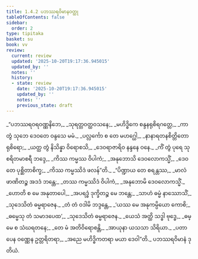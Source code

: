 ```yaml
---
title: 1.4.2 ပဘဿရဝိမာနဝတ္ထု
tableOfContents: false
sidebar:
  order: 2
type: tipitaka
basket: su
book: vv
review:
  current: review
  updated: '2025-10-20T19:17:36.945015'
  updated_by: ''
  notes: ''
  history:
  - state: review
    date: '2025-10-20T19:17:36.945015'
    updated_by: ''
    notes: ''
    previous_state: draft
---
```



<DynamicBreadcrumb />


<ReviewStatus review={frontmatter.review} showDetails={true} />

<HypothesisAnnotation frontmatter={frontmatter} />

<Division number="697" book="vv" e="ch" v="19" p="57">

<Paragraph number="544" type="verses" book="vv">
_“ပဘဿရဝရဝဏ္ဏနိဘေ,_  
_သုရတ္တဝတ္ထဝသနေ;_  
_မဟိဒ္ဓိကေ စန္ဒနရုစိရဂတ္တေ,_  
_ကာ တွံ သုဘေ ဒေဝတေ ဝန္ဒသေ မမံ._  

</Paragraph>

</Division>
<Division number="698" book="vv" e="ch" v="19" p="57">

<Paragraph number="545" type="verses" book="vv">
_ပလ္လင်္ကော စ တေ မဟဂ္ဃေါ,_  
_နာနာရတနစိတ္တိတော ရုစိရော;_  
_ယတ္ထ တွံ နိသိန္နာ ဝိရောစသိ,_  
_ဒေဝရာဇာရိဝ နန္ဒနေ ဝနေ._  

</Paragraph>

</Division>
<Division number="699" book="vv" e="ch" v="19" p="57">

<Paragraph number="546" type="verses" book="vv">
_ကိံ တွံ ပုရေ သုစရိတမာစရီ ဘဒ္ဒေ,_  
_ကိဿ ကမ္မဿ ဝိပါကံ;_  
_အနုဘောသိ ဒေဝလောကသ္မိံ,_  
_ဒေဝတေ ပုစ္ဆိတာစိက္ခ;_  
_ကိဿ ကမ္မဿိဒံ ဖလန်”တိ._  

</Paragraph>

</Division>
<Division number="700" book="vv" e="ch" v="19" p="57">

<Paragraph number="547" type="verses" book="vv">
_“ပိဏ္ဍာယ တေ စရန္တဿ,_  
_မာလံ ဖာဏိတဉ္စ အဒဒံ ဘန္တေ;_  
_တဿ ကမ္မဿိဒံ ဝိပါကံ,_  
_အနုဘောမိ ဒေဝလောကသ္မိံ._  

</Paragraph>

</Division>
<Division number="701" book="vv" e="ch" v="19" p="57">

<Paragraph number="548" type="verses" book="vv">
_ဟောတိ စ မေ အနုတာပေါ,_  
_အပရဒ္ဓံ ဒုက္ခိတဉ္စ မေ ဘန္တေ;_  
_သာဟံ ဓမ္မံ နာဿောသိံ,_  
_သုဒေသိတံ ဓမ္မရာဇေန._  

</Paragraph>

</Division>
<Division number="702" book="vv" e="ch" v="19" p="57">

<Paragraph number="549" type="verses" book="vv">
_တံ တံ ဝဒါမိ ဘဒ္ဒန္တေ,_  
_‘ယဿ မေ အနုကမ္ပိယော ကောစိ;_  
_ဓမ္မေသု တံ သမာဒပေထ’,_  
_သုဒေသိတံ ဓမ္မရာဇေန._  

</Paragraph>

</Division>
<Division number="703" book="vv" e="ch" v="19" p="57">

<Paragraph number="550" type="verses" book="vv">
_ယေသံ အတ္ထိ သဒ္ဓါ ဗုဒ္ဓေ,_  
_ဓမ္မေ စ သံဃရတနေ;_  
_တေ မံ အတိဝိရောစန္တိ,_  
_အာယုနာ ယသသာ သိရိယာ._  

</Paragraph>

</Division>
<Division number="704" book="vv" e="ch" v="19" p="57">

<Paragraph number="551" type="verses" book="vv">
_ပတာပေန ဝဏ္ဏေန ဥတ္တရိတရာ,_  
_အညေ မဟိဒ္ဓိကတရာ မယာ ဒေဝါ”တိ._  


</Paragraph>
</Division>

<Paragraph number="552" type="center" book="vv">
ပဘဿရဝိမာနံ ဒုတိယံ.
</Paragraph>